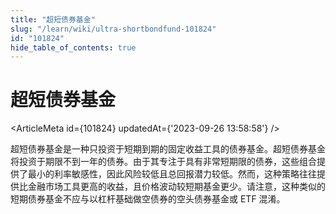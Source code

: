 ```yaml
---
title: "超短债券基金"
slug: "/learn/wiki/ultra-shortbondfund-101824"
id: "101824"
hide_table_of_contents: true
---
```



# 超短债券基金

<ArticleMeta id={101824} updatedAt={'2023-09-26 13:58:58'} />
<div className='border-solid border-b border-t-0 my-4 border-[var(--ifm-color-gray-300)]' />

超短债券基金是一种只投资于短期到期的固定收益工具的债券基金。超短债券基金将投资于期限不到一年的债券。由于其专注于具有非常短期限的债券，这些组合提供了最小的利率敏感性，因此风险较低且总回报潜力较低。然而，这种策略往往提供比金融市场工具更高的收益，且价格波动较短期基金更少。请注意，这种类似的短期债券基金不应与以杠杆基础做空债券的空头债券基金或 ETF 混淆。
